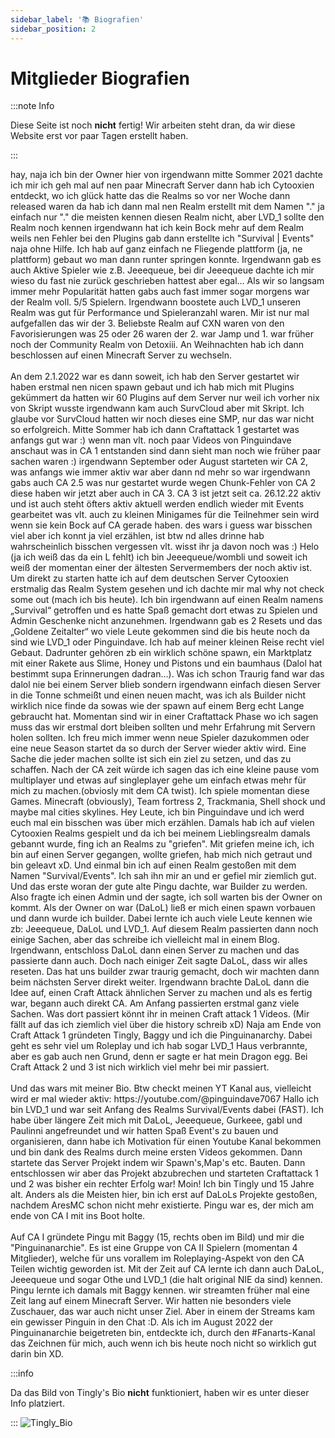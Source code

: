 ```yaml
---
sidebar_label: '📚 Biografien'
sidebar_position: 2
---
```


# Mitglieder Biografien

:::note Info

Diese Seite ist noch **nicht** fertig! Wir arbeiten steht dran, da wir diese Website erst vor paar Tagen erstellt haben.

:::


<Tabs>
  <TabItem value="dalol" label="DaLoL (Inhaber)" default>
    hay, naja ich bin der Owner hier von irgendwann mitte Sommer 2021 dachte ich mir ich geh mal auf nen paar Minecraft Server dann hab ich Cytooxien entdeckt, wo ich glück hatte das die Realms so vor ner Woche dann released waren da hab ich dann mal nen Realm erstellt mit dem Namen "." ja einfach nur "." die meisten kennen diesen Realm nicht, aber LVD_1 sollte den Realm noch kennen irgendwann hat ich kein Bock mehr auf dem Realm weils nen Fehler bei den Plugins gab dann erstellte ich "Survival | Events" naja ohne Hilfe. Ich hab auf ganz einfach ne Fliegende plattform (ja, ne plattform) gebaut wo man dann runter springen konnte. Irgendwann gab es auch Aktive Spieler wie z.B. Jeeequeue, bei dir Jeeequeue dachte ich mir wieso du fast nie zurück geschrieben hattest aber egal... Als wir so langsam immer mehr Popularität hatten gabs auch fast immer sogar morgens war der Realm voll. 5/5 Spielern. Irgendwann boostete auch LVD_1 unseren Realm was gut für Performance und Spieleranzahl waren. Mir ist nur mal aufgefallen das wir der 3. Beliebste Realm auf CXN waren von den Favorisierungen was 25 oder 26 waren der 2. war Jamp und 1. war früher noch der Community Realm von Detoxiii. An Weihnachten hab ich dann beschlossen auf einen Minecraft Server zu wechseln.<br>
    </br>An dem 2.1.2022 war es dann soweit, ich hab den Server gestartet wir haben erstmal nen nicen spawn gebaut und ich hab mich mit Plugins gekümmert da hatten wir 60 Plugins auf dem Server nur weil ich vorher nix von Skript wusste irgendwann kam auch SurvCloud aber mit Skript. Ich glaube vor SurvCloud hatten wir noch dieses eine SMP, nur das war nicht so erfolgreich. Mitte Sommer hab ich dann Craftattack 1 gestartet was anfangs gut war :) wenn man vlt. noch paar Videos von Pinguindave anschaut was in CA 1 entstanden sind dann sieht man noch wie früher paar sachen waren :) irgendwann September oder August starteten wir CA 2, was anfangs wie immer aktiv war aber dann nd mehr so war irgendwann gabs auch CA 2.5 was nur gestartet wurde wegen Chunk-Fehler von CA 2 diese haben wir jetzt aber auch in CA 3. CA 3 ist jetzt seit ca. 26.12.22 aktiv und ist auch steht öfters aktiv aktuell werden endlich wieder mit Events gearbeitet was vlt. auch zu kleinen Minigames für die Teilnehmer sein wird wenn sie kein Bock auf CA gerade haben.
    des wars i guess war bisschen viel aber ich konnt ja viel erzählen, ist btw nd alles drinne hab wahrscheinlich bisschen vergessen vlt. wisst ihr ja davon noch was :)
  </TabItem>
  <TabItem value="wobli" label="Jeeequeue (Admin & Builder)">
    Helo (ja ich weiß das da ein L fehlt) ich bin Jeeequeue/wombli und soweit ich weiß der momentan einer der ältesten Servermembers der noch aktiv ist. Um direkt zu starten hatte ich auf dem deutschen Server Cytooxien erstmalig das Realm System gesehen und ich dachte mir mal why not check some out (mach ich bis heute). Ich bin irgendwann auf einen Realm namens „Survival“ getroffen und es hatte Spaß gemacht dort etwas zu Spielen und Admin Geschenke nicht anzunehmen. Irgendwann gab es 2 Resets und das „Goldene Zeitalter“ wo viele Leute gekommen sind die bis heute noch da sind wie LVD_1 oder Pinguindave. Ich hab auf meiner kleinen Reise recht viel Gebaut. Dadrunter gehören zb ein wirklich schöne spawn, ein Marktplatz mit einer Rakete aus Slime, Honey und Pistons und ein baumhaus (Dalol hat bestimmt supa Erinnerungen dadran…). Was ich schon Traurig fand war das dalol nie bei einem Server blieb sondern irgendwann einfach diesen Server in die Tonne schmeißt und einen neuen macht, was ich als Builder nicht wirklich nice finde da sowas wie der spawn auf einem Berg echt Lange gebraucht hat. Momentan sind wir in einer Craftattack Phase wo ich sagen muss das wir erstmal dort bleiben sollten und mehr Erfahrung mit Servern holen sollten. Ich freu mich immer wenn neue Spieler dazukommen oder eine neue Season startet da so durch der Server wieder aktiv wird. Eine Sache die jeder machen sollte ist sich ein ziel zu setzen, und das zu schaffen. Nach der CA zeit würde ich sagen das ich eine kleine pause vom multiplayer und etwas auf singleplayer gehe um einfach etwas mehr für mich zu machen.(obviosly mit dem CA twist). Ich spiele momentan diese Games. Minecraft (obviously), Team fortress 2, Trackmania, Shell shock und maybe mal cities skylines.  </TabItem>
  <TabItem value="pingu" label="Pinguindave (Admin & YT)">
    Hey Leute, ich bin Pinguindave und ich werd euch mal ein bisschen was über mich erzählen. Damals hab ich auf vielen Cytooxien Realms gespielt und da ich bei meinem Lieblingsrealm damals gebannt wurde, fing ich an Realms zu "griefen". Mit griefen meine ich, ich bin auf einen Server gegangen, wollte griefen, hab mich nich getraut und bin geleavt xD. Und einmal bin ich auf einen Realm gestoßen mit dem Namen "Survival/Events". Ich sah ihn mir an und er gefiel mir ziemlich gut. Und das erste woran der gute alte Pingu dachte, war Builder zu werden. Also fragte ich einen Admin und der sagte, ich soll warten bis der Owner on kommt. Als der Owner on war (DaLoL) ließ er mich einen spawn vorbauen und dann wurde ich builder. Dabei lernte ich auch viele Leute kennen wie zb: Jeeequeue, DaLoL und LVD_1. Auf diesem Realm passierten dann noch einige Sachen, aber das schreibe ich vielleicht mal in einem Blog. Irgendwann, entschloss DaLoL dann einen Server zu machen und das passierte dann auch. Doch nach einiger Zeit sagte DaLoL, dass wir alles reseten. Das hat uns builder zwar traurig gemacht, doch wir machten dann beim nächsten Server direkt weiter. Irgendwann brachte DaLoL dann die Idee auf, einen Craft Attack ähnlichen Server zu machen und als es fertig war,  begann auch direkt CA. Am Anfang passierten erstmal ganz viele Sachen. Was dort passiert könnt ihr in meinen Craft attack 1 Videos. (Mir fällt auf das ich ziemlich viel über die history schreib xD) Naja am Ende von Craft Attack 1 gründeten Tingly, Baggy und ich die Pinguinanarchy. Dabei geht es sehr viel um Roleplay und ich hab sogar LVD_1 Haus verbrannte, aber es gab auch nen Grund, denn er sagte er hat mein Dragon egg. Bei Craft Attack 2 und 3 ist nich wirklich viel mehr bei mir passiert.<br>
    </br>Und das wars mit meiner Bio. Btw checkt meinen YT Kanal aus, vielleicht wird er mal wieder aktiv: https://youtube.com/@pinguindave7067
  </TabItem>
  <TabItem value="lvd" label="LVD_1 (YT)">
    Hallo ich bin LVD_1 und war seit Anfang des Realms Survival/Events dabei (FAST). Ich habe über längere Zeit mich mit DaLoL, Jeeequeue, Gurkeee, gabl und Paulinni angefreundet und wir hatten Spaß Event's zu bauen und organisieren, dann habe ich Motivation für einen Youtube Kanal bekommen und bin dank des Realms durch meine ersten Videos gekommen. Dann startete das Server Projekt indem wir Spawn's,Map's etc. Bauten. Dann entschlossen wir aber das Projekt abzubrechen und starteten Craftattack 1 und 2 was bisher ein rechter Erfolg war!
  </TabItem>
  <TabItem value="Tingly" label="Tingly (Admin)">
    Moin! Ich bin Tingly und 15 Jahre alt. Anders als die Meisten hier, bin ich erst auf DaLoLs Projekte gestoßen, nachdem AresMC schon nicht mehr existierte. Pingu war es, der mich am ende von CA I mit ins Boot holte.<br>
    </br>Auf CA I gründete Pingu mit Baggy (15, rechts oben im Bild) und mir die "Pinguinanarchie". Es ist eine Gruppe von CA II Spielern (momentan 4 Mitglieder), welche für uns vorallem im Roleplaying-Aspekt von den CA Teilen wichtig geworden ist.
    Mit der Zeit auf CA lernte ich dann auch DaLoL, Jeeequeue und sogar Othe und LVD_1 (die halt original NIE da sind) kennen. Pingu lernte ich damals mit Baggy kennen. wir streamten früher mal eine Zeit lang auf einem Minecraft Server. Wir hatten nie besonders viele Zuschauer, das war auch nicht unser Ziel. Aber in einem der Streams kam ein gewisser Pinguin in den Chat :D. Als ich im August 2022 der Pinguinanarchie beigetreten bin, entdeckte ich, durch den #Fanarts-Kanal das Zeichnen für mich, auch wenn ich bis heute noch nicht so wirklich gut darin bin XD.
  </TabItem>
</Tabs>

:::info

Da das Bild von Tingly's Bio **nicht** funktioniert, haben wir es unter dieser Info platziert.

:::
![Tingly_Bio](https://github.com/xdalul/ca-wiki/assets/101058306/c4ce1056-f794-4c6f-a704-71ece9b33230)